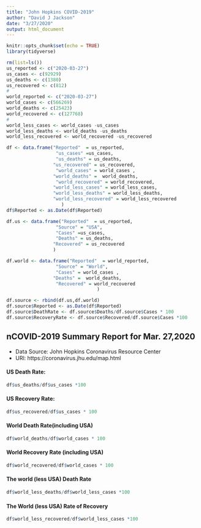 ```yaml
---
title: "John Hopkins COVID-2019"
author: "David J Jackson"
date: "3/27/2020"
output: html_document
---
```


```r
knitr::opts_chunk$set(echo = TRUE)
library(tidyverse)
```
```r
rm(list=ls())
us_reported <- c("2020-03-27")
us_cases <- c(92929)
us_deaths <- c(1380)
us_recovered <- c(812)
#
world_reported <- c("2020-03-27")
world_cases <- c(566269)
world_deaths <- c(25423)
world_recovered <- c(127768)
#
world_less_cases <- world_cases -us_cases
world_less_deaths <- world_deaths -us_deaths
world_less_recovered <- world_recovered -us_recovered
```
```r
df <- data.frame("Reported"  = us_reported, 
                  "us_cases" =us_cases,
                  "us_deaths" = us_deaths,
                 "us_recovered" = us_recovered,
                  "world_cases" = world_cases ,
                 "world_deaths" =  world_deaths,
                  "world_recovered" = world_recovered,
                 "world_less_cases" = world_less_cases,
                 "world_less_deaths" = world_less_deaths,
                 "world_less_recovered" = world_less_recovered
                    )
df$Reported <- as.Date(df$Reported)
```
```r
df.us <- data.frame("Reported"  = us_reported, 
                  "Source" = "USA",
                  "Cases" =us_cases,
                  "Deaths" = us_deaths,
                 "Recovered" = us_recovered
                 )
```
```r
df.world <- data.frame("Reported"  = world_reported,
                  "Source" = "World",
                  "Cases" = world_cases ,
                 "Deaths" =  world_deaths,
                  "Recovered" = world_recovered
                                 )
```

```r
df.source <- rbind(df.us,df.world)
df.source$Reported <- as.Date(df$Reported)
df.source$DeathRate <- df.source$Deaths/df.source$Cases * 100
df.source$RecoveryRate <- df.source$Recovered/df.source$Cases *100

```

## nCOVID-2019 Summary Report for Mar. 27,2020
* Data Source: John Hopkins Coronavirus Resource Center
* URl: https://coronavirus.jhu.edu/map.html


#### US Death Rate: 
```r
df$us_deaths/df$us_cases *100
```
#### US Recovery Rate:
```r
df$us_recovered/df$us_cases * 100
```
#### World Death Rate(including USA)
```r
df$world_deaths/df$world_cases * 100
```
#### World Recovery Rate (including USA)
```r
df$world_recovered/df$world_cases * 100
```
#### The world (less USA) Death Rate
```r
df$world_less_deaths/df$world_less_cases *100
```
#### The World (less USA) Rate of Recovery
```r
df$world_less_recovered/df$world_less_cases *100
```